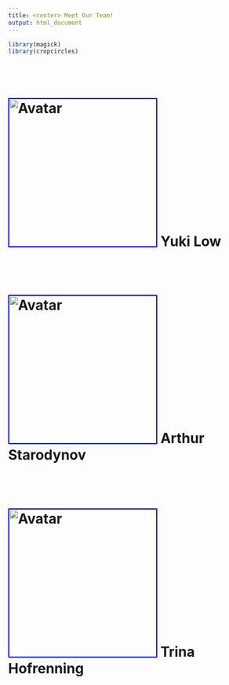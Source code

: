 ```yaml
---
title: <center> Meet Our Team!
output: html_document
---
```


```r
library(magick)
library(cropcircles)
```

<br></br>

# <img src="pictures/yukilow.png" alt="Avatar" width="300" height="300" style="border:2px solid blue"> Yuki Low 

<br></br>

# <img src="pictures/arthur.png" alt="Avatar" width="300" height="300" style="border:2px solid blue"> Arthur Starodynov

<br></br>

# <img src="pictures/trinaaa.png" alt="Avatar" width="300" height="300" style="border:2px solid blue"> Trina Hofrenning

